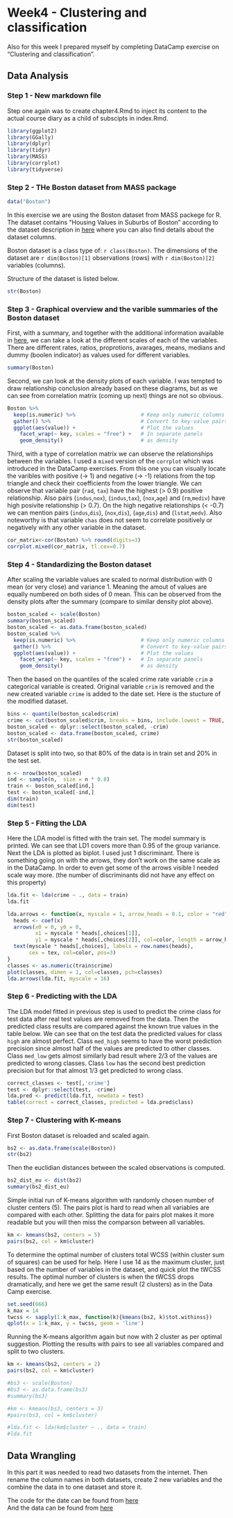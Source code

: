 # Week4 - Clustering and classification

Also for this week I prepared myself by completing DataCamp exercise on "Clustering and classification".

## Data Analysis

### Step 1 - New markdown file

Step one again was to create chapter4.Rmd to inject its content to the actual course diary as a child of subscipts in index.Rmd.

```r
library(ggplot2)
library(GGally)
library(dplyr)
library(tidyr)
library(MASS)
library(corrplot)
library(tidyverse)
```

### Step 2 - THe Boston dataset from MASS package

```r
data("Boston")
```
In this exercise we are using the Boston dataset from MASS packege for R. The dataset contains "Housing Values in Suburbs of Boston" according to the dataset description in [here](https://stat.ethz.ch/R-manual/R-devel/library/MASS/html/Boston.html) where you can also find details about the dataset columns.

Boston dataset is a class type of: `r class(Boston)`. The dimensions of the dataset are `r dim(Boston)[1]` observations (rows) with `r dim(Boston)[2]` variables (columns).  

Structure of the dataset is listed below.
```r
str(Boston)
```

### Step 3 - Graphical overview and the varible summaries of the Boston dataset 

First, with a summary, and together with the additional information available in  [here](https://stat.ethz.ch/R-manual/R-devel/library/MASS/html/Boston.html), we can take a look at the different scales of each of the variables. There are different rates, ratios, proprotions, avarages, means, medians and dummy (boolen indicator) as values used for different variables.

```r
summary(Boston)
```

Second, we can look at the density plots of each variable. I was tempted to draw relationship conclusion already based on these diagrams, but as we can see from correlation matrix (coming up next) things are not so obvious.

```r
Boston %>%
  keep(is.numeric) %>%                     # Keep only numeric columns
  gather() %>%                             # Convert to key-value pairs
  ggplot(aes(value)) +                     # Plot the values
    facet_wrap(~ key, scales = "free") +   # In separate panels
    geom_density()                         # as density
```

Third, with a type of correlation matrix we can observe the relationships between the variables. I used a `mixed` version of the `corrplot` which was introduced in the DataCamp exercises. From this one you can visually locate the varibles with positive (&rarr; 1) and negative (&rarr; -1) relations from the top triangle and check their coefficients from the lower triangle. We can observe that variable pair (`rad`, `tax`) have the highest (> 0.9) positive relationship. Also pairs (`indus`,`nox`), (`indus`,`tax`), (`nox`,`age`) and (`rm`,`mediv`) have high posivite relationship (> 0.7). On the high negative relationships (< -0.7) we can mention pairs (`indus`,`dis`), (`nox`,`dis`), (`age`,`dis`) and (`lstat`,`medv`). Also noteworthy is that variable `chas` does not seem to correlate positively or negatively with any other variable in the dataset.

```r
cor_matrix<-cor(Boston) %>% round(digits=3)
corrplot.mixed(cor_matrix, tl.cex=0.7)
```

### Step 4 - Standardizing the Boston dataset

After scaling the variable values are scaled to normal distribution with 0 mean (or very close) and variance 1. Meaning the amout of values are equally numbered on both sides of 0 mean. This can be observed from the density plots after the summary (compare to similar density plot above).
```r
boston_scaled <- scale(Boston)
summary(boston_scaled)
boston_scaled <- as.data.frame(boston_scaled)
boston_scaled %>%
  keep(is.numeric) %>%                     # Keep only numeric columns
  gather() %>%                             # Convert to key-value pairs
  ggplot(aes(value)) +                     # Plot the values
    facet_wrap(~ key, scales = "free") +   # In separate panels
    geom_density()                         # as density
```

Then the based on the quantiles of the scaled crime rate variable `crim` a categorical variable is created. Original variable `crim` is removed and the new created variable `crime` is added to the date set. Here is the stucture of the modified dataset.
```r
bins <- quantile(boston_scaled$crim)
crime <- cut(boston_scaled$crim, breaks = bins, include.lowest = TRUE, label=c("low","med_low","med_high","high"))
boston_scaled <- dplyr::select(boston_scaled, -crim)
boston_scaled <- data.frame(boston_scaled, crime)
str(boston_scaled)
```

Dataset is split into two, so that 80% of the data is in train set and 20% in the test set.

```r
n <- nrow(boston_scaled)
ind <- sample(n,  size = n * 0.8)
train <- boston_scaled[ind,]
test <- boston_scaled[-ind,]
dim(train)
dim(test)
```

### Step 5 - Fitting the LDA

Here the LDA model is fitted with the train set. The model summary is printed. We can see that LD1 covers more than 0.95 of the group variance. Next the LDA is plotted as biplot. I used just 1 discriminant. There is something going on with the arrows, they don't work on the same scale as in the DataCamp. In order to even get some of the arrows visible I needed scale way more. (the number of discriminants did not have any effect on this property)

```r
lda.fit <- lda(crime ~ ., data = train)
lda.fit

lda.arrows <- function(x, myscale = 1, arrow_heads = 0.1, color = "red", tex = 0.75, choices = c(1,2)){
  heads <- coef(x)
  arrows(x0 = 0, y0 = 0, 
         x1 = myscale * heads[,choices[1]], 
         y1 = myscale * heads[,choices[2]], col=color, length = arrow_heads)
  text(myscale * heads[,choices], labels = row.names(heads), 
       cex = tex, col=color, pos=3)
}
classes <- as.numeric(train$crime)
plot(classes, dimen = 1, col=classes, pch=classes)
lda.arrows(lda.fit, myscale = 16)
```

### Step 6 - Predicting with the LDA

The LDA model fitted in previous step is used to predict the crime class for test data after real test values are removed from the data. Then the predicted class results are compared against the known true values in the table below. We can see that on the test data the predicted values for class `high` are almost perfect. Class `med_high` seems to have the worst prediction precision since almost half of the values are predicted to other classes. Class `med_low` gets almost similarly bad result where 2/3 of the values are predicted to wrong classes. Class `low` has the second best prediction precision but for that almost 1/3 get predicted to wrong class.

```r
correct_classes <- test[,'crime']
test <- dplyr::select(test, -crime)
lda.pred <- predict(lda.fit, newdata = test)
table(correct = correct_classes, predicted = lda.pred$class)
```

### Step 7 - Clustering with K-means

First Boston dataset is reloaded and scaled again.

```r
bs2 <- as.data.frame(scale(Boston))
str(bs2)
```

Then the euclidian distances between the scaled observations is computed.
```r
bs2_dist_eu <- dist(bs2)
summary(bs2_dist_eu)
```

Simple initial run of K-means algorithm with randomly chosen number of cluster centers (5). The pairs plot is hard to read when all variables are compared with each other. Splitting the data for pairs plot makes it more readable but you will then miss the comparson between all variables.

```r
km <- kmeans(bs2, centers = 5)
pairs(bs2, col = km$cluster)
```

To determine the optimal number of clusters total WCSS (within cluster sum of squares) can be used for help. Here I use 14 as the maximum cluster, just based on the number of variables in the dataset, and quick plot the tWCSS results. The optimal number of clusters is when the tWCSS drops dramatically, and here we get the same result (2 clusters) as in the Data Camp exercise.

```r
set.seed(666)
k_max = 14
twcss <- sapply(1:k_max, function(k){kmeans(bs2, k)$tot.withinss})
qplot(x = 1:k_max, y = twcss, geom = 'line')
```
Running the K-means algorithm again but now with 2 cluster as per optimal suggestion. Plotting the results with pairs to see all variables compared and split to two clusters.

```r
km <- kmeans(bs2, centers = 2)
pairs(bs2, col = km$cluster)

```


```r
#bs3 <- scale(Boston)
#bs3 <- as.data.frame(bs3)
#summary(bs3)

#km <- kmeans(bs3, centers = 3)
#pairs(bs3, col = km$cluster)

#lda.fit <- lda(km$cluster ~ ., data = train)
#lda.fit

```

## Data Wrangling

In this part it was needed to read two datasets from the internet. Then rename the column names in both datasets, create 2 new variables and the combine the data in to one dataset and store it.  

The code for the date can be found from [here](https://github.com/ittobor/IODS-project/blob/master/data/create_human.R)  
And the data can be found from [here](https://github.com/ittobor/IODS-project/blob/master/data/human.csv)

